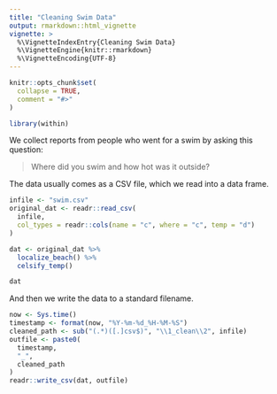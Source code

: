 ```yaml
---
title: "Cleaning Swim Data"
output: rmarkdown::html_vignette
vignette: >
  %\VignetteIndexEntry{Cleaning Swim Data}
  %\VignetteEngine{knitr::rmarkdown}
  %\VignetteEncoding{UTF-8}
---
```


```r
knitr::opts_chunk$set(
  collapse = TRUE,
  comment = "#>"
)
```

```r
library(within)
```

We collect reports from people who went for a swim by asking this question:

> Where did you swim and how hot was it outside?

The data usually comes as a CSV file, which we read into a data frame.

```r
infile <- "swim.csv"
original_dat <- readr::read_csv(
  infile,
  col_types = readr::cols(name = "c", where = "c", temp = "d")
)

dat <- original_dat %>% 
  localize_beach() %>% 
  celsify_temp()

dat
```

And then we write the data to a standard filename.

```r
now <- Sys.time()
timestamp <- format(now, "%Y-%m-%d_%H-%M-%S")
cleaned_path <- sub("(.*)([.]csv$)", "\\1_clean\\2", infile)
outfile <- paste0(
  timestamp,
  "_",
  cleaned_path
)
readr::write_csv(dat, outfile)

```
